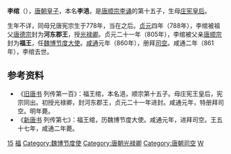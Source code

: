 '''李绾'''（{{bd|8世纪|778年后|861年||catIdx=L}}），[[唐朝|唐朝]][[皇子|皇子]]，本名'''李浥'''，是[[唐顺宗|唐顺宗李诵]]的第十五子，生母[[庄宪皇后|庄宪皇后]]。

生年不详，同母兄唐宪宗生于778年，当在之后。[[貞元_(唐朝)|贞元]]四年（788年），李绾被祖父[[唐德宗|唐德宗]]封为'''河东郡王'''，授[[光禄卿|光禄卿]]。贞元二十一年（805年），李绾被父亲[[唐顺宗|唐顺宗]]封为'''福王'''，任[[魏博节度使|魏博节度大使]]。[[咸通|咸通]]元年（860年），册拜[[司空|司空]]。咸通二年（861年），李绾去世。

== 参考资料 ==
*《[[旧唐书|旧唐书]] 列传第一百》：福王绾，本名浥，顺宗第十五子。母庄宪王皇后，宪宗同出。初授光禄卿，封河东郡王，贞元二十一年进封。咸通元年，特册拜司空。明年薨。
*《[[新唐书|新唐书]] 列传第七》：福王绾，历魏博节度大使。咸通元年，进拜司空。王五十七年，咸通二年薨。
{{start box}}
{{s-before|[[令狐綯|令狐綯]]}}
{{s-title|[[唐朝|唐朝]][[司空|司空]]|860年—861年}}
{{s-after|[[李悰|李悰]]}}
{{end box}}

[[Category:唐顺宗皇子|15]]
[[Category:唐朝宗室国王|福]]
[[Category:魏博节度使|Category:魏博节度使]]
[[Category:唐朝光禄卿|Category:唐朝光禄卿]]
[[Category:唐朝司空|Category:唐朝司空]]
[[Category:李姓|W]]
